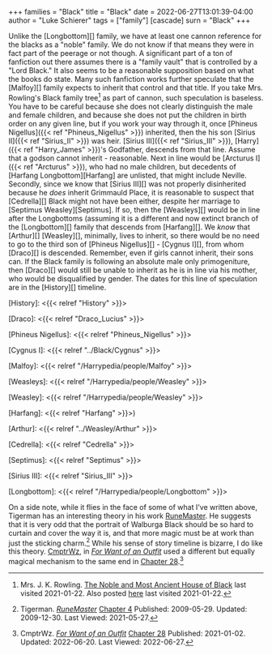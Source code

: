 +++
families = "Black"
title = "Black"
date = 2022-06-27T13:01:39-04:00
author = "Luke Schierer"
tags = ["family"]
[cascade]
  surn = "Black"
+++

Unlike the [Longbottom][] family, we have at least one cannon reference for the
blacks as a "noble" family.  We do not know if that means they were in fact
part of the peerage or not though.  A significant part of a ton of fanfiction
out there assumes there is a "family vault" that is controlled by a "Lord
Black." It also seems to be a reasonable supposition based on what the books do
state.  Many such fanfiction works further speculate that the [Malfoy][] family
expects to inherit that control and that title.  If you take Mrs. Rowling's
Black family tree[^210122-26] as part of cannon, such speculation is baseless.
You have to be careful because she does not clearly distinguish the male and
female children, and because she does not put the children in birth order on
any given line, but if you work your way through it, once [Phineus
Nigellus]({{< ref "Phineus_Nigellus" >}}) inherited, then the his son [Sirius
II]({{< ref "Sirius_II" >}}) was heir.  [Sirius III]({{< ref "Sirius_III" >}}),
[Harry]({{< ref "Harry_James" >}})'s Godfather, descends from that line.
Assume that a godson cannot inherit - reasonable.  Next in line would be
[Arcturus I]({{< ref "Arcturus" >}}), who had no male children, but decedents
of [Harfang Longbottom][Harfang] are unlisted, that might include Neville.
Secondly, since we know that [Sirius III][] was not properly disinherited
because he *does* inherit Grimmauld Place, it is reasonable to suspect that
[Cedrella][] Black might not have been either, despite her marriage to
[Septimus Weasley][Septimus].  If so, then the [Weasleys][] would be in line
after the Longbottoms (assuming it is a different and now extinct branch of the 
[Longbottom][] family that descends from [Harfang][].  We *know* that
[Arthur][] [Weasley][], minimally, lives to inherit, so there would be no need
to go to the third son of [Phineus Nigellus][] - [Cygnus I][], from whom
[Draco][] is descended.  Remember, even if girls cannot inherit, their sons
can.   If the Black family is following an absolute male only primogeniture,
then [Draco][] would still be unable to inherit as he is in line via his
mother, who would be disqualified by gender.  The dates for this line of
speculation are in the [History][] timeline.

[History]: <{{< relref "History" >}}>

[Draco]: <{{< relref "Draco_Lucius" >}}>

[Phineus Nigellus]: <{{< relref "Phineus_Nigellus" >}}>

[Cygnus I]: <{{< relref "../Black/Cygnus" >}}>

[Malfoy]: <{{< relref "/Harrypedia/people/Malfoy" >}}>

[Weasleys]: <{{< relref "/Harrypedia/people/Weasley" >}}>

[Weasley]: <{{< relref "/Harrypedia/people/Weasley" >}}>

[Harfang]: <{{< relref "Harfang" >}}>)

[Arthur]: <{{< relref "../Weasley/Arthur" >}}>

[Cedrella]: <{{< relref "Cedrella" >}}>

[Septimus]: <{{< relref "Septimus" >}}>

[Sirius III]: <{{< relref "Sirius_III" >}}> 

[Longbottom]: <{{< relref "/Harrypedia/people/Longbottom" >}}>

On a side note, while it flies in the face of some of what I've written above,
Tigerman has an interesting theory in his work [RuneMaster][RMff1].  He suggests
that it is very odd that the portrait of Walburga Black should be so hard to
curtain and cover the way it is, and that more magic must be at work than just
the sticking charm.[^210527-1] While his sense of story timeline is bizarre, I
do like this theory.  [CmptrWz][CW1], in _[For Want of an Outfit][FWO1]_ used a
different but equally magical mechanism to the same end in [Chapter
28][FWOC28-1].[^220627-1]

[CW1]: https://archiveofourown.org/users/CmptrWz/pseuds/CmptrWz

[FWO1]: https://archiveofourown.org/works/28507302/

[FWO2]: https://archiveofourown.org/works/28507302/

[FWOC28-1]: https://archiveofourown.org/works/28507302/chapters/78741424

[^220627-1]: CmptrWz. _[For Want of an Outfit][FWO2]_ 
    [Chapter 28](https://archiveofourown.org/works/28507302/chapters/78741424)
    Published: 2021-01-02. Updated: 2022-06-20.  Last Viewed: 2022-06-27.

[^210527-1]: Tigerman. _[RuneMaster](https://www.fanfiction.net/s/5077573)_
    [Chapter 4](https://www.fanfiction.net/s/5077573/4/RuneMaster)
    Published: 2009-05-29. Updated: 2009-12-30. Last Viewed: 2021-05-27.

[RMff1]: https://www.fanfiction.net/s/5077573

[^210122-26]: Mrs. J. K. Rowling.
    [The Noble and Most Ancient House of Black](https://i.imgur.com/GbPzUmg.jpg)
    last visited 2021-01-22.  Also posted
    [here](https://static.wikia.nocookie.net/harrypotter/images/4/4f/JKRBlackFamilyTree.jpg/revision/latest/scale-to-width-down/1000?cb=20120710010553)
    last visited 2021-01-22.


